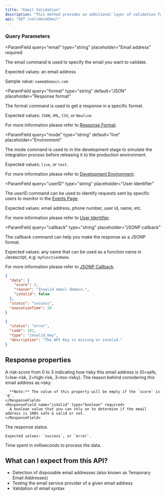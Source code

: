 ```yaml
---
title: "Email Validation"
description: "This method provides an additional layer of validation for your system. While validating email syntax is important, it is not sufficient. This method goes beyond syntax validation by checking the domain's validity, the availability of the Mail Service, detecting Disposable Email (Temporary Emails), etc. By utilising this method, you can ensure a more thorough validation process for email addresses."
api: "GET /validateEmail"
---
```


### Query Parameters

<ParamField
  query="email"
  type="string"
  placeholder="Email address"
  required
>
  The email command is used to specify the email you want to validate.

Expected values: an email address

Sample value: `name@domain.com`

</ParamField>

<ParamField
  query="format"
  type="string"
  default="JSON"
  placeholder="Response format"
>
  The format command is used to get a response in a specific format.

Expected values: `JSON`, `XML`, `CSV`, or `Newline`

For more information please refer to [Response Format](/options/response-format).

</ParamField>

<ParamField
  query="mode"
  type="string"
  default="live"
  placeholder="Environment"
>
  The mode command is used to in the development stage to simulate the integration process before releasing it to the production environment.

Expected values: `live`, or `test`.

For more information please refer to [Development Environment](/options/development-environment).

</ParamField>

<ParamField
  query="userID"
  type="string"
  placeholder="User Identifier"
>
  The userID command can be used to identify requests sent by specific users to monitor in the [Events Page](/dashboard-guides/monitoring-capabilities/real-time-threat-monitoring).

Expected values: email address, phone number, user id, name, etc.

For more information please refer to [User Identifier](/options/user-identifier.mdx).

</ParamField>

<ParamField
  query="callback"
  type="string"
  placeholder="JSONP callback"
>
  The callback command can help you make the response as a JSONP format.

Expected values: any name that can be used as a function name in Javascript, e.g: `myFunctionName`.

For more information please refer to [JSONP Callback](/options/jsonp-callback).

</ParamField>

<ResponseExample>

```json Success
{
  "data": {
    "score": 3,
    "reason": "Invalid email domain.",
    "isValid": false
  },
  "status": "success",
  "executionTime": 10
}
```

```json Error
{
  "status": "error",
  "code": 101,
  "type": "invalid_key",
  "description": "The API Key is missing or invalid."
}
```

</ResponseExample>

## Response properties

<ResponseField name="data" type="object" required>
  <Expandable title="properties" defaultOpen={true}>
    <ResponseField name="score" type="integer" required>
      A risk-score from 0 to 3 indicating how risky this email address is
      (0=safe, 1=low-risk, 2=high-risk, 3=too-risky).
    </ResponseField>
    <ResponseField name="reason" type="string" required>
      The reason behind considering this email address as risky.

      **Note:** The value of this property will be empty if the `score` is `0`.
    </ResponseField>
    <ResponseField name="isValid" type="boolean" required>
      A boolean value that you can rely on to determine if the email address is 100% safe & valid or not.
    </ResponseField>

  </Expandable>
  <ResponseField name="status" type="string" required>
    The response status.

    Expected values: `success`, or `error`.

  </ResponseField>
  <ResponseField name="executionTime" type="integer" required>
    Time spent in milliseconds to process the data.
  </ResponseField>
</ResponseField>

## What can I expect from this API?

- Detection of disposable email addresses (also known as Temporary Email Addresses)
- Testing the email service provider of a given email address
- Validation of email syntax
